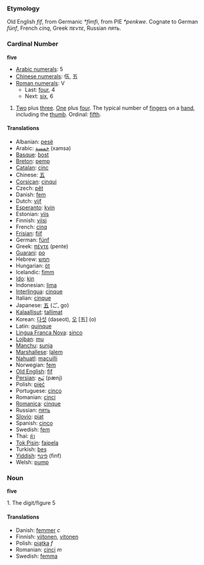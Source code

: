 === Etymology ===
Old English ''fíf'', from Germanic ''*fimfi'', from PIE ''*penkwe''. Cognate to German ''fünf'', French ''cinq'', Greek ''πεντε'', Russian ''пять''.

=== Cardinal Number ===
'''five'''

*[[w:Arabic Numerals|Arabic numerals]]: 5
*[[w:Chinese numerals|Chinese numerals]]: 伍, 五
*[[w:Roman numerals|Roman numerals]]: V
**Last: [[four]], 4
**Next: [[six]], 6

# [[Two]] plus [[three]]. [[One]] plus [[four]]. The typical number of [[finger]]s on a [[hand]], including the [[thumb]]. Ordinal: [[fifth]].

==== Translations ====
*Albanian: [[pesë]]
*Arabic: [[خمسة]] (xamsa)
*[[Basque]]: [[bost]]
*[[Breton]]: [[pemp]]
*[[Catalan]]: [[cinc]]
*Chinese: [[五]]
*[[Corsican]]: [[cinqui]]
*Czech: [[pět]]
*Danish: [[fem]]
*Dutch: [[vijf]]
*[[Esperanto]]: [[kvin]]
*Estonian: [[viis]]
*Finnish: [[viisi]]
*French: [[cinq]]
*[[Frisian]]: [[fiif]]
*German: [[fünf]]
*Greek: [[πέντε]] (pente)
*[[Guarani]]: [[po]]
*Hebrew: [[חמש]]
*Hungarian: [[öt]]
*Icelandic: [[fimm]]
*[[Ido]]: [[kin]]
*Indonesian: [[lima]]
*[[Interlingua]]: [[cinque]]
*Italian: [[cinque]]
*Japanese: [[五]] (ご, go)
*[[Kalaallisut]]: [[tallimat]]
*Korean: [[다섯]] (daseot), [[오]] [五] (o)
*Latin: [[quinque]]
*[[Lingua Franca Nova]]: [[sinco]]
*[[Lojban]]: [[mu]]
*[[Manchu]]: [[sunja]]
*[[Marshallese]]: [[ļalem]]
*[[Nahuatl]]: [[macuilli]]
*Norwegian: [[fem]]
*[[Old English]]: [[fif]]
*[[Persian]]: [[پَنج]] (pænj)
*Polish: [[pięć]]
*Portuguese: [[cinco]]
*Romanian: [[cinci]]
*[[Romanica]]: [[cinque]]
*Russian: [[пять]]
*[[Slovio]]: [[piat]]
*Spanish: [[cinco]]
*Swedish: [[fem]]
*Thai: [[ห้า]]
*[[Tok Pisin]]: [[faipela]]
*Turkish: [[beş]]
*[[Yiddish]]: [[פֿינף]] (finf)
*Welsh: [[pump]]

=== Noun ===
'''five'''

1. The digit/figure 5

==== Translations ====
*Danish: [[femmer]] ''c''
*Finnish: [[viitonen]], [[vitonen]]
*Polish: [[piątka]] ''f''
*Romanian: [[cinci]] ''m''
*Swedish: [[femma]]
